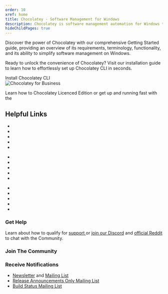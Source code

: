 ```yaml
---
order: 10
xref: home
title: Chocolatey - Software Management for Windows
description: Chocolatey is software management automation for Windows that wraps installers, executables, zips, and scripts into compiled packages. Chocolatey integrates w/SCCM, Puppet, Chef, etc. Chocolatey is trusted by businesses to manage software deployments.
hideChildPages: true
---
```


<div class="row">
    <div class="mb-4 col-lg-6 col-xl-8">
        <div class="card card-link card-body bg-retrowave1 h-100 lead p-md-5 d-flex justify-content-center">
            <p class="z-1">Discover the power of Chocolatey with our comprehensive Getting Started guide, providing an overview of its requirements, terminology, functionality, and its ability to simplify software management on Windows.</p>
            <Xref title="Get Started with Chocolatey" value="getting-started" classes="z-1 stretched-link link-primary p-0" icon="fa-arrow-right"></Xref>
        </div>
    </div>
    <div class="mb-4 col-lg-6 col-xl-4">
        <div class="card card-link card-body bg-primary-opacity-25 h-100 lead p-md-5 d-flex justify-content-center">
            <p>Ready to unlock the convenience of Chocolatey? Visit our installation guide to learn how to effortlessly set up Chocolatey CLI in seconds.</p>
            <div>
                <Xref title="Install Chocolatey CLI" value="setup-choco" classes="btn btn-dark text-white stretched-link">Install Chocolatey CLI</Xref>
            </div>
        </div>
    </div>
</div>
<HighlightsHome />
<div class="row mb-md-5">
    <div class="mb-4 mb-lg-0 col-sm-6 col-lg-4">
        <div class="card card-link card-overlay-bottom card-overlay-theme-bottom h-100 min-h-px-200" style="background-image:url(https://img.chocolatey.org/backgrounds/chocolatey-cli-commands.svg);">
            <div class="card-body d-flex flex-column z-1">
                <div class="mt-auto">
                    <Xref title="Chocolatey CLI Commands" value="choco-commands" classes="h4 mb-0 stretched-link" />
                </div>
            </div>
        </div>
    </div>
    <div class="mb-4 mb-lg-0 col-sm-6 col-lg-4">
        <div class="card card-body h-100">
            <img class="rounded-4 border mb-3" src="https://img.chocolatey.org/backgrounds/chocolatey-for-business.svg" alt="Chocolatey for Business" loading="lazy" />
            <p class="mb-0">
                Learn how to <Xref title="setup and intall" value="setup-licensed" /> 
                Chocolatey Licenced Edition or get up and running fast with the <Xref title="Chocolatey for Business Quick Start Guide." value="c4b-quick-start-guide" />
            </p>
        </div>
    </div>
    <div class="col-lg-4">
        <div class="card card-link card-overlay-bottom card-overlay-theme-bottom h-100 min-h-px-200" style="background-image:url(https://img.chocolatey.org/docs/chocolatey-gui/feature_default_tile_view_remote_enabled.png);">
            <div class="card-body d-flex flex-column z-1">
                <div class="mt-auto">
                    <Xref title="Chocolatey GUI" value="chocolateygui" classes="h4 mb-0 stretched-link" />
                </div>
            </div>
        </div>
    </div>
</div>
<h2 class="mt-4 pt-md-5 d-anchor-none">Helpful Links</h2>
<div class="row pb-md-5">
    <div class="col-md-4">
        <ul class="mb-0">
            <li class="mb-2"><Xref title="Why Chocolatey?" value="why" /></li>
            <li class="mb-2"><Xref title="Features" value="features" /></li>
            <li class="mb-2"><Xref title="FAQs" value="faqs" /></li>
            <li class="mb-2"><Xref title="Troubleshooting" value="troubleshooting" /></li>
            <li class="mb-2"><Xref title="Configuration" value="configuration" /></li>
        </ul>
    </div>
    <div class="col-md-4">
        <ul class="mb-0">
            <li class="mb-2"><Xref title="Chocolatey Community Repository" value="chocolatey-community-repository" /></li>
            <li class="mb-2"><Xref title="Chocolatey CLI (choco)" value="setup-choco" /></li>
            <li class="mb-2"><Xref title="Chocolatey Licenced Extension" value="setup-licensed" /></li>
            <li class="mb-2"><Xref title="Chocolatey GUI Licenced Extension" value="chocolatey-gui-licensed-installation" /></li>
            <li class="mb-2"><Xref title="Chocolatey Agent" value="setup-agent" /></li>
        </ul>
    </div>
    <div class="col-md-4">
        <ul class="mb-0">
            <li class="mb-2"><Xref title="Chocolatey Central Management" value="central-management" /></li>
            <li class="mb-2"><Xref title="Chocolatey for Business Environments" value="c4b-envs" /></li>
            <li class="mb-2"><Xref title="Creating Packages" value="create-packages-quick-start" /></li>
            <li class="mb-2"><Xref title="Guides" value="guides" /></li>
            <li class="mb-2"><Xref title="Microsoft Intune" value="intune" /></li>
        </ul>
    </div>
</div>
<div class="row mt-4 mt-md-5">
    <div class="mb-4 mb-lg-0 col-sm-6 col-lg-4">
        <div class="card h-100">
            <div class="card-header bg-primary-opacity-25 d-flex justify-content-center align-items-center min-h-px-90">
                <h3 class="mb-0 d-anchor-none">Get Help</h3>
            </div>
            <div class="card-body d-flex align-items-center">
                <p class="mb-0">
                    Learn about how to qualify for <a href="https://chocolatey.org/support">support </a>or <a href="https://ch0.co/community" target="_blank" rel="noreferrer">join our Discord</a> and <a href="https://www.reddit.com/r/chocolatey/" target="_blank" rel="noreferrer">official Reddit </a>to chat with the Community.
                </p>
            </div>
        </div>
    </div>
    <div class="mb-4 mb-lg-0 col-sm-6 col-lg-4">
        <div class="card h-100">
            <div class="card-header bg-primary-opacity-25 d-flex justify-content-center align-items-center text-center min-h-px-90">
                <h3 class="mb-0 d-anchor-none">Join The Community</h3>
            </div>
            <div class="card-body d-flex align-items-center text-center">
                <SocialMedia />
            </div>
        </div>
    </div>
    <div class="col-lg-4">
        <div class="card h-100">
            <div class="card-header bg-primary-opacity-25 d-flex justify-content-center align-items-center text-center min-h-px-90">
                <h3 class="mb-0 d-anchor-none">Receive Notifications</h3>
            </div>
            <div class="card-body d-flex align-items-center">
                <ul class="mb-0">
                    <li class="mb-2">
                        <a href="https://chocolatey.us8.list-manage1.com/subscribe?u=86a6d80146a0da7f2223712e4&id=73b018498d" target="_blank" rel="noreferrer">Newsletter</a> and 
                        <a href="https://groups.google.com/group/chocolatey" target="_blank" rel="noreferrer">Mailing List</a>
                    </li>
                    <li class="mb-2"><a href="https://groups.google.com/group/chocolatey-announce" target="_blank" rel="noreferrer">Release Announcements Only Mailing List</a></li>
                    <li><a href="https://groups.google.com/group/chocolatey-build-status" target="_blank" rel="noreferrer">Build Status Mailing List</a></li>
                </ul>
            </div>
        </div>
    </div>
</div>
